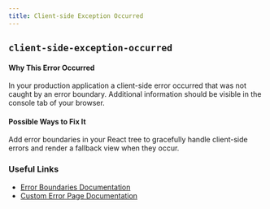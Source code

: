 ```yaml
---
title: Client-side Exception Occurred
---
```


## `client-side-exception-occurred`

#### Why This Error Occurred

In your production application a client-side error occurred that was not caught by an error boundary. Additional information should be visible in the console tab of your browser.

#### Possible Ways to Fix It

Add error boundaries in your React tree to gracefully handle client-side errors and render a fallback view when they occur.

### Useful Links

- [Error Boundaries Documentation](https://react.dev/reference/react/Component#catching-rendering-errors-with-an-error-boundary)
- [Custom Error Page Documentation](/docs/pages/building-your-application/routing/custom-error#more-advanced-error-page-customizing)
